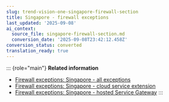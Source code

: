 ```yaml
---
slug: trend-vision-one-singapore-firewall-section
title: Singapore - firewall exceptions
last_updated: '2025-09-08'
ai_context:
  source_file: singapore-firewall-section.md
  conversion_date: '2025-09-08T23:42:12.458Z'
conversion_status: converted
translation_ready: true
---
```


::: {role="main"}
**Related information**

- [Firewall exceptions: Singapore - all exceptions](firewall-singapore-all-global.mdx)
- [Firewall exceptions: Singapore - cloud service extension](firewall-singapore-cloud-service.mdx)
- [Firewall exceptions: Singapore - hosted Service Gateway](firewall-singapore-hosted-service.mdx)
:::
